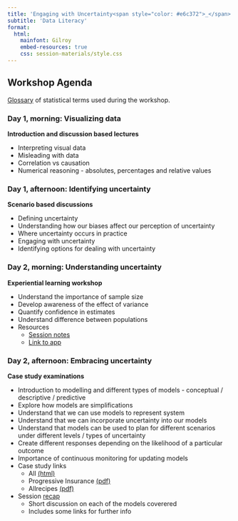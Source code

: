 ```yaml
---
title: 'Engaging with Uncertainty<span style="color: #e6c372">_</span>'
subtitle: 'Data Literacy'
format:
  html:
    mainfont: Gilroy
    embed-resources: true
    css: session-materials/style.css
---
```


<!-- GitHub Pages link: https://codeclan.github.io/data_literacy/ -->

## Workshop Agenda

[Glossary](session-materials/resources-rendered/resources-students/glossary.html){.external target="_blank"} of statistical terms used during the workshop.

### Day 1, morning: Visualizing data

**Introduction and discussion based lectures**

-   Interpreting visual data
-   Misleading with data
-   Correlation vs causation
-   Numerical reasoning - absolutes, percentages and relative values

### Day 1, afternoon: Identifying uncertainty

**Scenario based discussions**

-   Defining uncertainty
-   Understanding how our biases affect our perception of uncertainty
-   Where uncertainty occurs in practice
-   Engaging with uncertainty
-   Identifying options for dealing with uncertainty

### Day 2, morning: Understanding uncertainty

**Experiential learning workshop**

-   Understand the importance of sample size
-   Develop awareness of the effect of variance
-   Quantify confidence in estimates
-   Understand difference between populations
-   Resources
    -   [Session notes](session-materials/resources-rendered/resources-students/d2-s1_lab_understanding-uncertainty.html){.external target="_blank"}
    -   [Link to app](https://cc-stats.shinyapps.io/uncertainty){.external target="_blank"}

### Day 2, afternoon: Embracing uncertainty

**Case study examinations**

-   Introduction to modelling and different types of models - conceptual / descriptive / predictive
-   Explore how models are simplifications
-   Understand that we can use models to represent system
-   Understand that we can incorporate uncertainty into our models
-   Understand that models can be used to plan for different scenarios under different levels / types of uncertainty
-   Create different responses depending on the likelihood of a particular outcome
-   Importance of continuous monitoring for updating models
-   Case study links
    -   All [(html)](session-materials/resources-rendered/resources-students/d2-s2_case-studies.html){.external target="_blank"}
    -   Progressive Insurance [(pdf)](session-materials/resources-rendered/resources-students/d2-s2_case-study_progressive.pdf){.external target="_blank"}
    -   Allrecipes [(pdf)](session-materials/resources-rendered/resources-students/d2-s2_case-study_allrecipies.pdf){.external target="_blank"}
- Session [recap](session-materials/resources-rendered/resources-students/d2-s2_student-notes-modelling.html){.external target="_blank"}
    - Short discussion on each of the models coverered
    - Includes some links for further info
